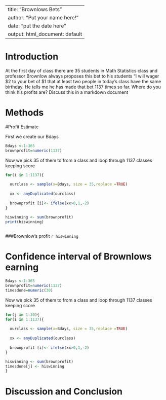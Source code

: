 ---
title: "Brownlows Bets"
author: "Put your name here!"
date: "put the date here"
output: html_document: default
 ---

<!-- We recommend you use git branches -- create a separate branch for each major section i.e. Introduction, Methods, Results, Inferential Results, and Discussion and Conclusions - leave the YAML block untouched until the final merge where you put in your own name !-->

# Introduction

<!--In this section you explain what you are trying to show.  Where did the data come from?  What is the research or other question you are trying to answer?!-->

 At the first day of class there are 35 students in Math Statistics class and professor Brownlow always proposes this bet to his students "I will wager $2 to your bet of $1 that at least two people in today's class have  the same birthday.  He tells me he has made that bet 1137 times so far. Where do you think his profits are? Discuss this in a markdown document

# Methods

<!--Decide on your methods:  In this section explain the approach you will take to attack the issue --- how will you decide on a likely estimate of professor Brownlow's earnings or losses after 1137 bets. Also explain how you construct a 95% confidence interval about your estimate of his winnings !-->


#Profit Estimate

<!--Explain and display the results of your method of coming up with the estimate of professor Brownlows betting!-->

First we create our Bdays

```{r}
Bdays <-1:365
brownprofit=numeric(1137)
```

Now we pick 35 of them to from a class and loop through 1137 classes keeping score

```{r}
for(i in 1:1137){
  
  ourclass <- sample(x=Bdays, size = 35,replace =TRUE)
  
  xx <- anyDuplicated(ourclass)
  
  brownprofit [i]<- ifelse(xx>0,1,-2)
}

hiswinning <- sum(brownprofit)
print(hiswinning)
  
```
###Brownlow's profit `r hiswinning`



# Confidence interval of Brownlows earning

<!--Explain and display your method of coming up with a 95% confidence interval of  professor Brownlows-->

```{r}
Bdays <-1:365
brownprofit=numeric(1137)
timesdone=numeric(30)
```

Now we pick 35 of them to from a class and loop through 1137 classes keeping score

```{r}
for(j in 1:30){
for(i in 1:1137){
  
  ourclass <- sample(x=Bdays, size = 35,replace =TRUE)
  
  xx <- anyDuplicated(ourclass)
  
  brownprofit [i]<- ifelse(xx>0,1,-2)
}

hiswinning <- sum(brownprofit)
timesdone[j] <- hiswinning
}
```

# Discussion and Conclusion

<!--Discussion and conclusion here.  If professor Brownlow is consistantly making or losing money how could he change his payout so that his profits center on zero?  Also discuss what size his class should be in order to have his current scheme balance at zero profit.!-->

